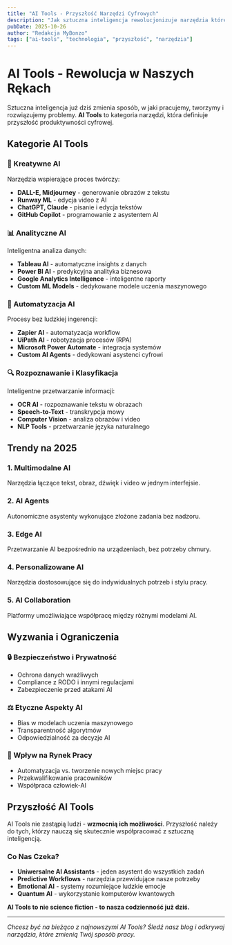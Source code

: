 ```yaml
---
title: "AI Tools - Przyszłość Narzędzi Cyfrowych"
description: "Jak sztuczna inteligencja rewolucjonizuje narzędzia które używamy każdego dnia"
pubDate: 2025-10-26
author: "Redakcja MyBonzo"
tags: ["ai-tools", "technologia", "przyszłość", "narzędzia"]
---
```


# AI Tools - Rewolucja w Naszych Rękach

Sztuczna inteligencja już dziś zmienia sposób, w jaki pracujemy, tworzymy i rozwiązujemy problemy. **AI Tools** to kategoria narzędzi, która definiuje przyszłość produktywności cyfrowej.

## Kategorie AI Tools

### 🎨 Kreatywne AI
Narzędzia wspierające proces twórczy:
- **DALL-E, Midjourney** - generowanie obrazów z tekstu
- **Runway ML** - edycja video z AI
- **ChatGPT, Claude** - pisanie i edycja tekstów
- **GitHub Copilot** - programowanie z asystentem AI

### 📊 Analityczne AI
Inteligentna analiza danych:
- **Tableau AI** - automatyczne insights z danych
- **Power BI AI** - predykcyjna analityka biznesowa
- **Google Analytics Intelligence** - inteligentne raporty
- **Custom ML Models** - dedykowane modele uczenia maszynowego

### 🤖 Automatyzacja AI
Procesy bez ludzkiej ingerencji:
- **Zapier AI** - automatyzacja workflow
- **UiPath AI** - robotyzacja procesów (RPA)
- **Microsoft Power Automate** - integracja systemów
- **Custom AI Agents** - dedykowani asystenci cyfrowi

### 🔍 Rozpoznawanie i Klasyfikacja
Inteligentne przetwarzanie informacji:
- **OCR AI** - rozpoznawanie tekstu w obrazach
- **Speech-to-Text** - transkrypcja mowy
- **Computer Vision** - analiza obrazów i video
- **NLP Tools** - przetwarzanie języka naturalnego

## Trendy na 2025

### 1. **Multimodalne AI**
Narzędzia łączące tekst, obraz, dźwięk i video w jednym interfejsie.

### 2. **AI Agents**
Autonomiczne asystenty wykonujące złożone zadania bez nadzoru.

### 3. **Edge AI**
Przetwarzanie AI bezpośrednio na urządzeniach, bez potrzeby chmury.

### 4. **Personalizowane AI**
Narzędzia dostosowujące się do indywidualnych potrzeb i stylu pracy.

### 5. **AI Collaboration**
Platformy umożliwiające współpracę między różnymi modelami AI.

## Wyzwania i Ograniczenia

### 🔒 Bezpieczeństwo i Prywatność
- Ochrona danych wrażliwych
- Compliance z RODO i innymi regulacjami
- Zabezpieczenie przed atakami AI

### ⚖️ Etyczne Aspekty AI
- Bias w modelach uczenia maszynowego
- Transparentność algorytmów
- Odpowiedzialność za decyzje AI

### 💼 Wpływ na Rynek Pracy
- Automatyzacja vs. tworzenie nowych miejsc pracy
- Przekwalifikowanie pracowników
- Współpraca człowiek-AI

## Przyszłość AI Tools

AI Tools nie zastąpią ludzi - **wzmocnią ich możliwości**. Przyszłość należy do tych, którzy nauczą się skutecznie współpracować z sztuczną inteligencją.

### Co Nas Czeka?
- **Uniwersalne AI Assistants** - jeden asystent do wszystkich zadań
- **Predictive Workflows** - narzędzia przewidujące nasze potrzeby
- **Emotional AI** - systemy rozumiejące ludzkie emocje
- **Quantum AI** - wykorzystanie komputerów kwantowych

**AI Tools to nie science fiction - to nasza codzienność już dziś.**

---

*Chcesz być na bieżąco z najnowszymi AI Tools? Śledź nasz blog i odkrywaj narzędzia, które zmienią Twój sposób pracy.*